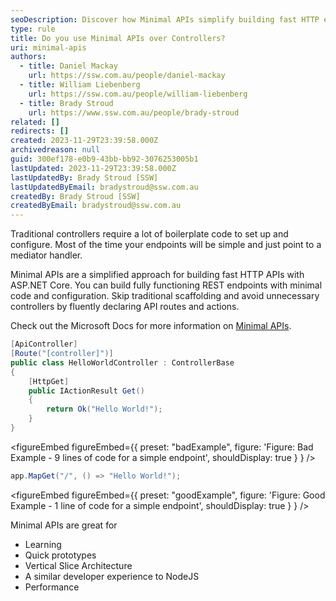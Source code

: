 ```yaml
---
seoDescription: Discover how Minimal APIs simplify building fast HTTP endpoints in ASP.NET Core with minimal setup and boilerplate-free code.
type: rule
title: Do you use Minimal APIs over Controllers?
uri: minimal-apis
authors:
  - title: Daniel Mackay
    url: https://ssw.com.au/people/daniel-mackay
  - title: William Liebenberg
    url: https://ssw.com.au/people/william-liebenberg
  - title: Brady Stroud
    url: https://www.ssw.com.au/people/brady-stroud
related: []
redirects: []
created: 2023-11-29T23:39:58.000Z
archivedreason: null
guid: 300ef178-e0b9-43bb-bb92-3076253005b1
lastUpdated: 2023-11-29T23:39:58.000Z
lastUpdatedBy: Brady Stroud [SSW]
lastUpdatedByEmail: bradystroud@ssw.com.au
createdBy: Brady Stroud [SSW]
createdByEmail: bradystroud@ssw.com.au
---
```


Traditional controllers require a lot of boilerplate code to set up and configure. Most of the time your endpoints will be simple and just point to a mediator handler.

Minimal APIs are a simplified approach for building fast HTTP APIs with ASP.NET Core. You can build fully functioning REST endpoints with minimal code and configuration. Skip traditional scaffolding and avoid unnecessary controllers by fluently declaring API routes and actions.

Check out the Microsoft Docs for more information on [Minimal APIs](https://learn.microsoft.com/en-us/aspnet/core/fundamentals/minimal-apis).
```csharp
[ApiController]
[Route("[controller]")]
public class HelloWorldController : ControllerBase
{
    [HttpGet]
    public IActionResult Get()
    {
        return Ok("Hello World!");
    }
}
```

<figureEmbed figureEmbed={{
  preset: "badExample",
  figure: 'Figure: Bad Example - 9 lines of code for a simple endpoint',
  shouldDisplay: true
} } />


```csharp
app.MapGet("/", () => "Hello World!");
```

<figureEmbed figureEmbed={{
  preset: "goodExample",
  figure: 'Figure: Good Example - 1 line of code for a simple endpoint',
  shouldDisplay: true
} } />


Minimal APIs are great for

* Learning
* Quick prototypes
* Vertical Slice Architecture
* A similar developer experience to NodeJS
* Performance
